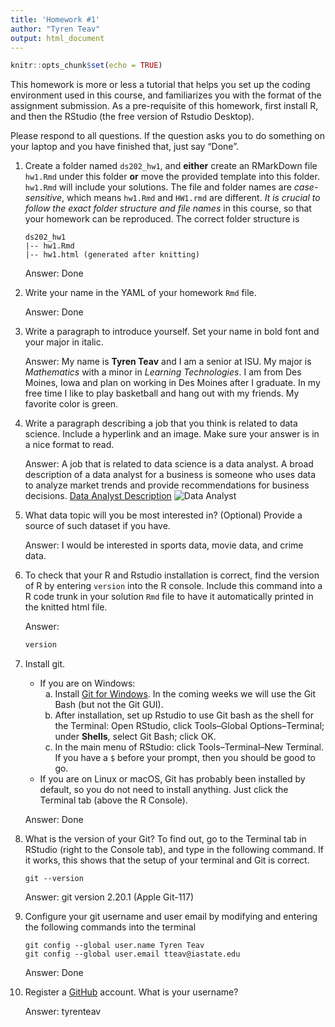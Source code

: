 ```yaml
---
title: 'Homework #1'
author: "Tyren Teav"
output: html_document
---
```


```r
knitr::opts_chunk$set(echo = TRUE)
```

This homework is more or less a tutorial that helps you set up the coding environment used in this course, and familiarizes you with the format of the assignment submission. 
As a pre-requisite of this homework, first install R, and then the RStudio (the free version of Rstudio Desktop). 

Please respond to all questions. If the question asks you to do something on your laptop and you have finished that, just say "Done". 

1. Create a folder named `ds202_hw1`, and **either** create an RMarkDown file `hw1.Rmd` under this folder **or** move the provided template into this folder. `hw1.Rmd` will include your solutions. The file and folder names are *case-sensitive*, which means `hw1.Rmd` and `HW1.rmd` are different. *It is crucial to follow the exact folder structure and file names* in this course, so that your homework can be reproduced. The correct folder structure is

    ```
    ds202_hw1
    |-- hw1.Rmd
    |-- hw1.html (generated after knitting)
    ```
    
    Answer: Done

2. Write your name in the YAML of your homework `Rmd` file.

    Answer: Done

3. Write a paragraph to introduce yourself. Set your name in bold font and your major in italic. 

    Answer: 
    My name is **Tyren Teav** and I am a senior at ISU. My major is *Mathematics* with a minor in *Learning Technologies*. I am from Des Moines, Iowa and plan on working in Des Moines after I graduate. In my free time I like to play basketball and hang out with my friends. My favorite color is green.
    
4. Write a paragraph describing a job that you think is related to data science. Include a hyperlink and an image. Make sure your answer is in a nice format to read. 

    Answer: 
    A job that is related to data science is a data analyst. A broad description of a data analyst for a business is someone who uses data to analyze market trends and provide recommendations for business decisions.
    [Data Analyst Description](https://www.betterteam.com/data-analyst-job-description#:~:text=A%20data%20analyst%20collects%20and,and%20organizations%20make%20better%20decisions.)
  ![Data Analyst](https://jjie.org/wp-content/uploads/2018/07/OPED-fizkes-shutterstock_1048652606.jpg)
5. What data topic will you be most interested in? (Optional) Provide a source of such dataset if you have.

    Answer: 
    I would be interested in sports data, movie data, and crime data.
  
6. To check that your R and Rstudio installation is correct, find the version of R by entering `version` into the R console. Include this command into a R code trunk in your solution `Rmd` file to have it automatically printed in the knitted html file. 

    Answer: 
```r
version
```
    
7. Install git. 
    - If you are on Windows: 
        a. Install [Git for Windows](https://gitforwindows.org/). In the coming weeks we will use the Git Bash (but not the Git GUI). 
        b. After installation, set up Rstudio to use Git bash as the shell for the Terminal: Open RStudio, click Tools--Global Options--Terminal; under **Shells**, select Git Bash; click OK. 
        c. In the main menu of RStudio: click Tools--Terminal--New Terminal. If you have a `$` before your prompt, then you should be good to go.
    - If you are on Linux or macOS, Git has probably been installed by default, so you do not need to install anything. Just click the Terminal tab (above the R Console).

    Answer: Done
  
8. What is the version of your Git? To find out, go to the Terminal tab in RStudio (right to the Console tab), and type in the following command. If it works, this shows that the setup of your terminal and Git is correct. 
<!-- Then explore the bash command line and Git. -->

    ```
    git --version
    ```

    Answer: git version 2.20.1 (Apple Git-117)
  
9. Configure your git username and user email by modifying and entering the following commands into the terminal

    ```
    git config --global user.name Tyren Teav
    git config --global user.email tteav@iastate.edu
    ```

    Answer: Done
  

10. Register a [GitHub](https://www.github.com) account. What is your username?

    Answer: tyrenteav